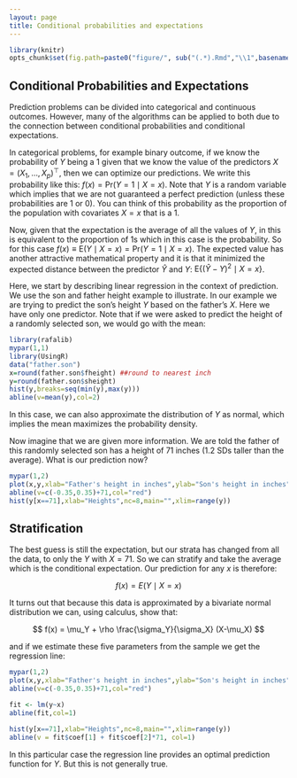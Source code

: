 ```yaml
---
layout: page
title: Conditional probabilities and expectations
---
```


```r
library(knitr)
opts_chunk$set(fig.path=paste0("figure/", sub("(.*).Rmd","\\1",basename(knitr:::knit_concord$get('infile'))), "-"))
```

## Conditional Probabilities and Expectations

Prediction problems can be divided into categorical and continuous outcomes. However, many of the algorithms can be applied to both due to the connection between conditional probabilities and conditional expectations. 

In categorical problems, for example binary outcome, if we know the probability of $Y$ being a 1 given that we know the value of the predictors $X=(X_1,\dots,X_p)^\top$, then we can optimize our predictions. We write this probability like this: $f(x)=\mbox{Pr}(Y=1 \mid X=x)$. Note that $Y$ is a random variable which implies that we are not guaranteed a perfect prediction (unless these probabilities are 1 or 0). You can think of this probability as the proportion of the population with covariates $X=x$ that is a 1.

Now, given that the expectation is the average of all the values of $Y$, in this is equivalent to the proportion of 1s which in this case is the probability. So for this case $f(x) \equiv \mbox{E}(Y \mid X=x)=\mbox{Pr}(Y=1 \mid X=x)$. The expected value has another attractive mathematical property and it is that it minimized the expected distance between the predictor $\hat{Y}$ and $Y$: $\mbox{E}\{ (\hat{Y} - Y)^2  \mid  X=x \}$. 

Here, we start by describing linear regression in the context of prediction. We use the son and father height example to illustrate. In our example we are trying to predict the son's height $Y$ based on the father's $X$. Here we have only one predictor. Note that if we were asked to predict the height of a randomly selected son, we would go with the mean:


```r
library(rafalib)
mypar(1,1)
library(UsingR)
data("father.son")
x=round(father.son$fheight) ##round to nearest inch
y=round(father.son$sheight)
hist(y,breaks=seq(min(y),max(y)))
abline(v=mean(y),col=2)
```

In this case, we can also approximate the distribution of $Y$ as normal, which implies the mean maximizes the probability density. 

Now imagine that we are given more information. We are told the father of this randomly selected son has a height of 71 inches (1.2 SDs taller than the average). What is our prediction now? 


```r
mypar(1,2)
plot(x,y,xlab="Father's height in inches",ylab="Son's height in inches",main=paste("correlation =",signif(cor(x,y),2)))
abline(v=c(-0.35,0.35)+71,col="red")
hist(y[x==71],xlab="Heights",nc=8,main="",xlim=range(y))
```

<a name="regression"></a>

## Stratification

The best guess is still the expectation, but our strata has changed from all the data, to only the $Y$ with $X=71$. So we can stratify and take the average which is the conditional expectation. Our prediction for any $x$ is therefore:

$$
f(x) = E(Y \mid X=x)
$$

It turns out that because this data is approximated by a bivariate normal distribution we can, using calculus, show that: 

$$
f(x) = \mu_Y + \rho \frac{\sigma_Y}{\sigma_X} (X-\mu_X)
$$

and if we estimate these five parameters from the sample we get the regression line:

```r
mypar(1,2)
plot(x,y,xlab="Father's height in inches",ylab="Son's height in inches",main=paste("correlation =",signif(cor(x,y),2)))
abline(v=c(-0.35,0.35)+71,col="red")

fit <- lm(y~x)
abline(fit,col=1)

hist(y[x==71],xlab="Heights",nc=8,main="",xlim=range(y))
abline(v = fit$coef[1] + fit$coef[2]*71, col=1)
```

In this particular case the regression line provides an optimal prediction function for $Y$. But this is not generally true.

